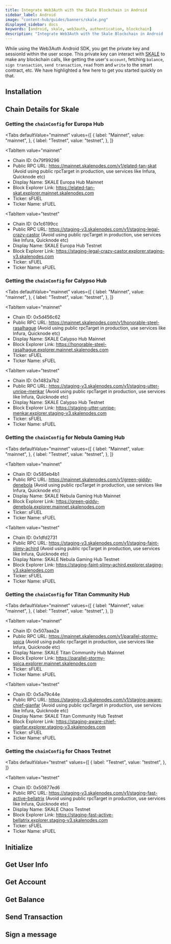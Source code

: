 ```yaml
---
title: Integrate Web3Auth with the Skale Blockchain in Android
sidebar_label: Android
image: "content-hub/guides/banners/skale.png"
displayed_sidebar: docs
keywords: [android, skale, web3auth, authentication, blockchain]
description: "Integrate Web3Auth with the Skale Blockchain in Android | Documentation - Web3Auth"
---
```



<SEO
  title="Integrate Web3Auth with the Skale Blockchain in Android"
  description="Integrate Web3Auth with the Skale Blockchain in Android | Documentation - Web3Auth"
  image="https://web3auth.io/docs/content-hub/guides/banners/skale.png"
  slug="/connect-blockchain/evm/skale/android"
/>

While using the Web3Auth Android SDK, you get the private key and sessionId within the user scope. This private key can interact with
[SKALE](https://skale.space/) to make any blockchain calls, like getting the user's `account`, fetching `balance`, `sign transaction`,
`send transaction`, `read` from and `write` to the smart contract, etc. We have highlighted a few here to get you started quickly on that.

## Installation

<InstallationSnippet />

## Chain Details for Skale

### Getting the `chainConfig` for Europa Hub

<Tabs
 defaultValue="mainnet"
  values={[
    { label: "Mainnet", value: "mainnet", },
    { label: "Testnet", value: "testnet", },
  ]}
>
<TabItem
  value="mainnet"
>

- Chain ID: 0x79f99296
- Public RPC URL: https://mainnet.skalenodes.com/v1/elated-tan-skat (Avoid using public rpcTarget in production, use services like Infura, Quicknode
  etc)
- Display Name: SKALE Europa Hub Mainnet
- Block Explorer Link: https://elated-tan-skat.explorer.mainnet.skalenodes.com
- Ticker: sFUEL
- Ticker Name: sFUEL

</TabItem>

<TabItem
  value="testnet"
>

- Chain ID: 0x1c6199cc
- Public RPC URL: https://staging-v3.skalenodes.com/v1/staging-legal-crazy-castor (Avoid using public rpcTarget in production, use services like
  Infura, Quicknode etc)
- Display Name: SKALE Europa Hub Testnet
- Block Explorer Link: https://staging-legal-crazy-castor.explorer.staging-v3.skalenodes.com
- Ticker: sFUEL
- Ticker Name: sFUEL

</TabItem>
</Tabs>

### Getting the `chainConfig` for Calypso Hub

<Tabs
 defaultValue="mainnet"
  values={[
    { label: "Mainnet", value: "mainnet", },
    { label: "Testnet", value: "testnet", },
  ]}
>
<TabItem
  value="mainnet"
>

- Chain ID: 0x5d456c62
- Public RPC URL: https://mainnet.skalenodes.com/v1/honorable-steel-rasalhague (Avoid using public rpcTarget in production, use services like Infura,
  Quicknode etc)
- Display Name: SKALE Calypso Hub Mainnet
- Block Explorer Link: https://honorable-steel-rasalhague.explorer.mainnet.skalenodes.com
- Ticker: sFUEL
- Ticker Name: sFUEL

</TabItem>

<TabItem
  value="testnet"
>

- Chain ID: 0x1482a7b2
- Public RPC URL: https://staging-v3.skalenodes.com/v1/staging-utter-unripe-menkar (Avoid using public rpcTarget in production, use services like
  Infura, Quicknode etc)
- Display Name: SKALE Calypso Hub Testnet
- Block Explorer Link: https://staging-utter-unripe-menkar.explorer.staging-v3.skalenodes.com
- Ticker: sFUEL
- Ticker Name: sFUEL

</TabItem>
</Tabs>

### Getting the `chainConfig` for Nebula Gaming Hub

<Tabs
 defaultValue="mainnet"
  values={[
    { label: "Mainnet", value: "mainnet", },
    { label: "Testnet", value: "testnet", },
  ]}
>
<TabItem
  value="mainnet"
>

- Chain ID: 0x585eb4b1
- Public RPC URL: https://mainnet.skalenodes.com/v1/green-giddy-denebola (Avoid using public rpcTarget in production, use services like Infura,
  Quicknode etc)
- Display Name: SKALE Nebula Gaming Hub Mainnet
- Block Explorer Link: https://green-giddy-denebola.explorer.mainnet.skalenodes.com
- Ticker: sFUEL
- Ticker Name: sFUEL

</TabItem>

<TabItem
  value="testnet"
>

- Chain ID: 0x1dfd2731
- Public RPC URL: https://staging-v3.skalenodes.com/v1/staging-faint-slimy-achird (Avoid using public rpcTarget in production, use services like
  Infura, Quicknode etc)
- Display Name: SKALE Nebula Gaming Hub Testnet
- Block Explorer Link: https://staging-faint-slimy-achird.explorer.staging-v3.skalenodes.com
- Ticker: sFUEL
- Ticker Name: sFUEL

</TabItem>
</Tabs>

### Getting the `chainConfig` for Titan Community Hub

<Tabs
 defaultValue="mainnet"
  values={[
    { label: "Mainnet", value: "mainnet", },
    { label: "Testnet", value: "testnet", },
  ]}
>
<TabItem
  value="mainnet"
>

- Chain ID: 0x507aaa2a
- Public RPC URL: https://mainnet.skalenodes.com/v1/parallel-stormy-spica (Avoid using public rpcTarget in production, use services like Infura,
  Quicknode etc)
- Display Name: SKALE Titan Community Hub Mainnet
- Block Explorer Link: https://parallel-stormy-spica.explorer.mainnet.skalenodes.com
- Ticker: sFUEL
- Ticker Name: sFUEL

</TabItem>

<TabItem
  value="testnet"
>

- Chain ID: 0x5a79c44e
- Public RPC URL: https://staging-v3.skalenodes.com/v1/staging-aware-chief-gianfar (Avoid using public rpcTarget in production, use services like
  Infura, Quicknode etc)
- Display Name: SKALE Titan Community Hub Testnet
- Block Explorer Link: https://staging-aware-chief-gianfar.explorer.staging-v3.skalenodes.com
- Ticker: sFUEL
- Ticker Name: sFUEL

</TabItem>
</Tabs>

### Getting the `chainConfig` for Chaos Testnet

<Tabs
 defaultValue="testnet"
  values={[
    { label: "Testnet", value: "testnet", },
  ]}
>

<TabItem
  value="testnet"
>

- Chain ID: 0x50877ed6
- Public RPC URL: https://staging-v3.skalenodes.com/v1/staging-fast-active-bellatrix (Avoid using public rpcTarget in production, use services like
  Infura, Quicknode etc)
- Display Name: SKALE Chaos Testnet
- Block Explorer Link: https://staging-fast-active-bellatrix.explorer.staging-v3.skalenodes.com
- Ticker: sFUEL
- Ticker Name: sFUEL

</TabItem>
</Tabs>

## Initialize

<InitialisationSnippet />

## Get User Info

<UserInfoSnippet />

## Get Account

<GetAccountSnippet />

## Get Balance

<GetBalanceSnippet />

## Send Transaction

<SendTransactionSnippet />

## Sign a message

<SignMessageSnippet />

